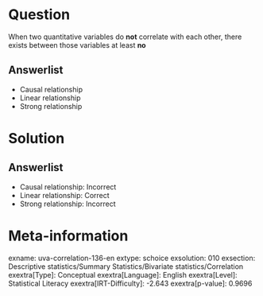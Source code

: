Question
========

When two quantitative variables do **not** correlate with each other, there exists between those variables at least **no**

Answerlist
----------

* Causal relationship
* Linear relationship
* Strong relationship

Solution
========

Answerlist
----------

* Causal relationship: Incorrect
* Linear relationship: Correct
* Strong relationship: Incorrect

Meta-information
================
exname: uva-correlation-136-en
extype: schoice
exsolution: 010
exsection: Descriptive statistics/Summary Statistics/Bivariate statistics/Correlation
exextra[Type]: Conceptual
exextra[Language]: English
exextra[Level]: Statistical Literacy
exextra[IRT-Difficulty]: -2.643
exextra[p-value]: 0.9696

